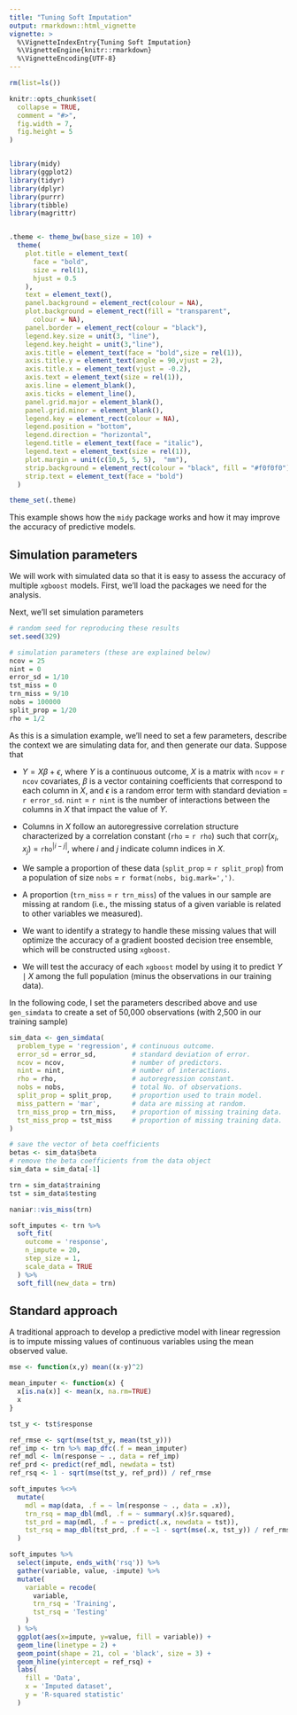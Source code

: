 ```yaml
---
title: "Tuning Soft Imputation"
output: rmarkdown::html_vignette
vignette: >
  %\VignetteIndexEntry{Tuning Soft Imputation}
  %\VignetteEngine{knitr::rmarkdown}
  %\VignetteEncoding{UTF-8}
---
```



```r

rm(list=ls())

knitr::opts_chunk$set(
  collapse = TRUE,
  comment = "#>",
  fig.width = 7, 
  fig.height = 5
)


library(midy)
library(ggplot2)
library(tidyr)
library(dplyr)
library(purrr)
library(tibble)
library(magrittr)


.theme <- theme_bw(base_size = 10) + 
  theme(
    plot.title = element_text(
      face = "bold",
      size = rel(1),
      hjust = 0.5
    ),
    text = element_text(),
    panel.background = element_rect(colour = NA),
    plot.background = element_rect(fill = "transparent",
      colour = NA),
    panel.border = element_rect(colour = "black"),
    legend.key.size = unit(3, "line"),
    legend.key.height = unit(3,"line"),
    axis.title = element_text(face = "bold",size = rel(1)),
    axis.title.y = element_text(angle = 90,vjust = 2),
    axis.title.x = element_text(vjust = -0.2),
    axis.text = element_text(size = rel(1)),
    axis.line = element_blank(),
    axis.ticks = element_line(),
    panel.grid.major = element_blank(),
    panel.grid.minor = element_blank(),
    legend.key = element_rect(colour = NA),
    legend.position = "bottom",
    legend.direction = "horizontal",
    legend.title = element_text(face = "italic"),
    legend.text = element_text(size = rel(1)),
    plot.margin = unit(c(10,5, 5, 5),  "mm"),
    strip.background = element_rect(colour = "black", fill = "#f0f0f0"),
    strip.text = element_text(face = "bold")
  )

theme_set(.theme)

```

This example shows how the `midy` package works and how it may improve the accuracy of predictive models. 

## Simulation parameters

We will work with simulated data so that it is easy to assess the accuracy of multiple `xgboost` models. First, we'll load the packages we need for the analysis.

Next, we'll set simulation parameters

```r

# random seed for reproducing these results
set.seed(329)

# simulation parameters (these are explained below)
ncov = 25
nint = 0
error_sd = 1/10
tst_miss = 0
trn_miss = 9/10
nobs = 100000
split_prop = 1/20
rho = 1/2

```

As this is a simulation example, we'll need to set a few parameters, describe the context we are simulating data for, and then generate our data. Suppose that

- $Y = X\beta + \epsilon$, where $Y$ is a continuous outcome, $X$ is a matrix with `ncov` = `r ncov` covariates, $\beta$ is a vector containing coefficients that correspond to each column in $X$, and $\epsilon$ is a random error term with standard deviation = `r error_sd`. `nint` = `r nint` is the number of interactions between the columns in $X$ that impact the value of $Y$.

- Columns in $X$ follow an autoregressive correlation structure characterized by a correlation constant (`rho` = `r rho`) such that corr$(x_i, x_j)$ =  `rho`$^{\left|i-j\right|}$, where $i$ and $j$ indicate column indices in $X$.

- We sample a proportion of these data (`split_prop` = `r split_prop`) from a population of size `nobs` = `r format(nobs, big.mark=',')`. 

- A proportion (`trn_miss` = `r trn_miss`) of the values in our sample are missing at random (i.e., the missing status of a given variable is related to other variables we measured).

- We want to identify a strategy to handle these missing values that will optimize the accuracy of a gradient boosted decision tree ensemble, which will be constructed using `xgboost`. 

- We will test the accuracy of each `xgboost` model by using it to predict $Y \mid X$ among the full population (minus the observations in our training data).

In the following code, I set the parameters described above and use `gen_simdata` to create a set of 50,000 observations (with 2,500 in our training sample)

```r

sim_data <- gen_simdata(
  problem_type = 'regression', # continuous outcome.
  error_sd = error_sd,         # standard deviation of error.
  ncov = ncov,                 # number of predictors.
  nint = nint,                 # number of interactions.
  rho = rho,                   # autoregression constant.
  nobs = nobs,                 # total No. of observations.
  split_prop = split_prop,     # proportion used to train model.
  miss_pattern = 'mar',        # data are missing at random.
  trn_miss_prop = trn_miss,    # proportion of missing training data.
  tst_miss_prop = tst_miss     # proportion of missing training data.
)

# save the vector of beta coefficients
betas <- sim_data$beta
# remove the beta coefficients from the data object
sim_data = sim_data[-1]

trn = sim_data$training
tst = sim_data$testing

```

```r

naniar::vis_miss(trn)

```



```r

soft_imputes <- trn %>%
  soft_fit(
    outcome = 'response', 
    n_impute = 20, 
    step_size = 1, 
    scale_data = TRUE
  ) %>% 
  soft_fill(new_data = trn)

```

## Standard approach

A traditional approach to develop a predictive model with linear regression is to impute missing values of continuous variables using the mean observed value. 

```r

mse <- function(x,y) mean((x-y)^2)

mean_imputer <- function(x) {
  x[is.na(x)] <- mean(x, na.rm=TRUE)
  x
}

tst_y <- tst$response

ref_rmse <- sqrt(mse(tst_y, mean(tst_y)))
ref_imp <- trn %>% map_dfc(.f = mean_imputer)
ref_mdl <- lm(response ~ ., data = ref_imp)
ref_prd <- predict(ref_mdl, newdata = tst)
ref_rsq <- 1 - sqrt(mse(tst_y, ref_prd)) / ref_rmse

```


```r

soft_imputes %<>% 
  mutate(
    mdl = map(data, .f = ~ lm(response ~ ., data = .x)),
    trn_rsq = map_dbl(mdl, .f = ~ summary(.x)$r.squared),
    tst_prd = map(mdl, .f = ~ predict(.x, newdata = tst)),
    tst_rsq = map_dbl(tst_prd, .f = ~1 - sqrt(mse(.x, tst_y)) / ref_rmse),
  )

soft_imputes %>% 
  select(impute, ends_with('rsq')) %>% 
  gather(variable, value, -impute) %>% 
  mutate(
    variable = recode(
      variable, 
      trn_rsq = 'Training',
      tst_rsq = 'Testing'
    )
  ) %>% 
  ggplot(aes(x=impute, y=value, fill = variable)) +
  geom_line(linetype = 2) +
  geom_point(shape = 21, col = 'black', size = 3) + 
  geom_hline(yintercept = ref_rsq) + 
  labs(
    fill = 'Data', 
    x = 'Imputed dataset',
    y = 'R-squared statistic'
  )

```




